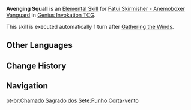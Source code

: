 {{Genius Invokation TCG Skill Infobox
|image      = Avenging Squall Character Card Skill.png
|type       = Elemental Skill
|character  = Fatui Skirmisher - Anemoboxer Vanguard
|element    = Anemo
|matching   = 0
|effect     = (Prepare for 1 turn)<br>Deals 2 {{Color|Physical DMG}}.
|order      = 4
}}
'''Avenging Squall''' is an [[Character Card Elemental Skill|Elemental Skill]] for [[Fatui Skirmisher - Anemoboxer Vanguard (Character Card)|Fatui Skirmisher - Anemoboxer Vanguard]] in [[Genius Invokation TCG]].

This skill is executed automatically 1 turn after [[Gathering the Winds]].

==Other Languages==
{{Other Languages
|en      = Avenging Squall
|zhs     = 逆风奉还拳
|zhs_rm  = Nìfēng Fènghuán-quán
|zht     = 逆風奉還拳
|zht_rm  = Nìfēng Fènghuán-quán
|zh_tl   = Headwind Counterpunch
|ja      = 逆風の反撃
|ja_rm   = Gyakufuu no Hangeki
|ja_tl   = Headwind Counterattack
|ko      = 역풍의 반격
|ko_rm   = Yeokpung-ui Ban'gyeok
|ko_tl   = Counterattack of Backlash
|es      = Puñetazo vengador
|es_tl   = Avenging Punch
|fr      = Rafale vengeresse
|fr_tl   = Vengeful Gust
|ru      = Против ветра
|ru_tl   = Against the Wind
|th      = Avenging Squall
|vi      = Cú Đấm Ngược Gió
|vi_tl   = 
|de      = Stürmischer Konterschlag
|de_tl   = Stormy Counterstrike
|id      = Avenging Squall
|pt      = Punho Corta-vento
|pt_tl   = 
|tr      = İntikam Kasırgası
|tr_tl   = 
|it      = Sferzata violenta
|it_tl   = Violent Blow
}}

==Change History==
{{Change History|3.3}}

==Navigation==
{{Genius Invokation TCG Skill Navbox|Fatui Skirmisher - Anemoboxer Vanguard}}
[[pt-br:Chamado Sagrado dos Sete:Punho Corta-vento]]